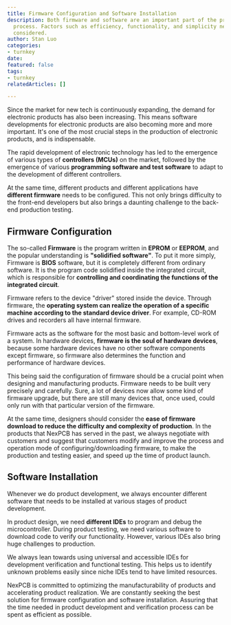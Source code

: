 ```yaml
---
title: Firmware Configuration and Software Installation
description: Both firmware and software are an important part of the production design
  process. Factors such as efficiency, functionality, and simplicity need to be fully
  considered.
author: Stan Luo
categories:
- turnkey
date: 
featured: false
tags:
- turnkey
relatedArticles: []

---
```

Since the market for new tech is continuously expanding, the demand for electronic products has also been increasing. This means software developments for electronic products are also becoming more and more important. It's one of the most crucial steps in the production of electronic products, and is indispensable.

The rapid development of electronic technology has led to the emergence of various types of **controllers (MCUs)** on the market, followed by the emergence of various **programming software and test software** to adapt to the development of different controllers. 

At the same time, different products and different applications have **different firmware** needs to be configured. This not only brings difficulty to the front-end developers but also brings a daunting challenge to the back-end production testing.

 

## Firmware Configuration

The so-called **Firmware** is the program written in **EPROM** or **EEPROM**, and the popular understanding is **"solidified software"**. To put it more simply, Firmware is **BIOS** software, but it is completely different from ordinary software. It is the program code solidified inside the integrated circuit, which is responsible for **controlling and coordinating the functions of the integrated circuit**.

Firmware refers to the device "driver" stored inside the device. Through firmware, the **operating system can realize the operation of a specific machine according to the standard device driver**. For example, CD-ROM drives and recorders all have internal firmware.

Firmware acts as the software for the most basic and bottom-level work of a system. In hardware devices, **firmware is the soul of hardware devices**, because some hardware devices have no other software components except firmware, so firmware also determines the function and performance of hardware devices.

This being said the configuration of firmware should be a crucial point when designing and manufacturing products. Firmware needs to be built very precisely and carefully. Sure, a lot of devices now allow some kind of firmware upgrade, but there are still many devices that, once used, could only run with that particular version of the firmware. 

At the same time, designers should consider the **ease of firmware download to reduce the difficulty and complexity of production**. In the products that NexPCB has served in the past, we always negotiate with customers and suggest that customers modify and improve the process and operation mode of configuring/downloading firmware, to make the production and testing easier, and speed up the time of product launch. 

 

## Software Installation

Whenever we do product development, we always encounter different software that needs to be installed at various stages of product development. 

In product design, we need **different IDEs** to program and debug the microcontroller. During product testing, we need various software to download code to verify our functionality. However, various IDEs also bring huge challenges to production.

We always lean towards using universal and accessible IDEs for development verification and functional testing. This helps us to identify unknown problems easily since niche IDEs tend to have limited resources. 

 

 

NexPCB is committed to optimizing the manufacturability of products and accelerating product realization. We are constantly seeking the best solution for firmware configuration and software installation. Assuring that the time needed in product development and verification process can be spent as efficient as possible. 